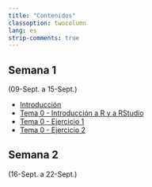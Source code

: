 ```yaml
---
title: "Contenidos"
classoption: twocolumn
lang: es
strip-comments: true
---
```



<!-- **********************************************************************  -->

## Semana 1  
(09-Sept. a 15-Sept.)

  * [Introducción](docs/0Intro.qmd)
  * [Tema 0 - Introducción a R y a RStudio](docs/Tema00.qmd)
  * [Tema 0 - Ejercicio 1](docs/Tema00ej1.qmd)
  * [Tema 0 - Ejercicio 2](docs/Tema00ej2.qmd) 
  


## Semana 2
(16-Sept. a 22-Sept.)

<!--


  * Fecha límite de entrega de los ejercicios del Tema 0: **vie., 22-sept., 23:59h**


  * [Tema 01 - Transformación de datos](docs/Tema01.qmd)
  * [Tema 01 - Ejercicio 1](docs/Tema01ej1.qmd)



## Semana 3
(25-Sept. a 29-Sept.)


  * [Tema 02 - Manipulación de datos relacionales](docs/Tema02.qmd)

  

## Semana 4
(2-Oct. a 6-Oct.)

  * [Tema 02 - Ejercicio](docs/Tema02ej.qmd)
  

## Semana 5
(09-Oct. a 13-Oct.)

  * [Tema 03 - Datos Ordenados](docs/Tema03.qmd)


## Semana 6
(16-Oct. a 20-Oct.)

  * [Tema 04 - Visualización de Datos](docs/Tema04.qmd)
  
  * [Tema 04 - Ejercicio](docs/Tema04ej.qmd)
  
    - Fecha límite de entrega: **lun., 30-oct., 23:59h**

  * [Tema 05 - Análisis Exploratorio de Datos](docs/Tema05.qmd)

  
## Semana 7
(23-Oct. a 27-Oct.)

 * [Tema 06 - Introducción a Quarto](docs/Tema06.qmd) 
 
 * [Tema 06 - Ejercicio](docs/Tema06ej.qmd)
    - Fecha:  mie. 8-Nov. 23:59h 
 

## Semana 8
(30-Oct. a 3-Nov.)

 * [Tema 07 - Fundamentos Estadísticos](docs/Tema07.qmd)


## Semana 9
(6-Nov. a 10-Nov.)

 * [Tema 05 - Ejercicio](docs/Tema05ejWebScrap.qmd)
    - Fecha:  mie. 29-Nov. 23:59h 

 * [Tema 07 - Ejercicio](docs/Tema07ej.qmd)

    - Fecha:  mie. 29-Nov. 23:59h 


## Semana 10
(13-Nov. a 17-Nov.)
 
  * [Tema 08 - Aprendizaje Estadístico](docs/Tema08.qmd)



## Semana 11
(20-Nov. a 26-Nov.)

  * [Tema 09 - Selección y Regularización](docs/Tema09.qmd)

  * [Tema 10 - Modelización con `tidymodels`](docs/Tema10.qmd)


## Semana 12
(27-Nov. a 03-Dic.)

  * [Tema 11 - kNN](docs/Tema11.qmd)
  
  * [Tema 12 - Métodos basados en árboles](docs/Tema12.qmd)


## Semana 13
(04-Dic. a 10-Dic.)

  * [Tema 10 - Ejercicio](docs/Tema10ej.qmd)

  * [Ejemplo de **Proyecto Final**](docs/Proyect01.qmd)


## Semana 14
(11-Dic. a 17-Dic.)

  * [Tema 13 - Otros algoritmos de Aprendizaje Supervisado](docs/Tema13.qmd)

  * [Tema 14 - Aprendizaje No Supervisado](docs/Tema14.qmd)

## Semana 15
(18-Dic. a 24-Dic.)



<!--

-->
